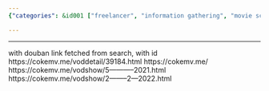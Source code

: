 ```yaml
---
{"categories": &id001 ["freelancer", "information gathering", "movie scraping"], "category": "Movies", "date": "2022-02-20 04:21:00", "description": "The text is a collection of movie links from the website 'cokemv.me'. The URLs provided lead to individual movie pages and search results.", "tags": *id001, "title": "Movie Scraping 2"}

---
```


------
with douban link fetched from search, with id
https://cokemv.me/voddetail/39184.html
https://cokemv.me/
https://cokemv.me/vodshow/5-----------2021.html
https://cokemv.me/vodshow/2--------2---2022.html
